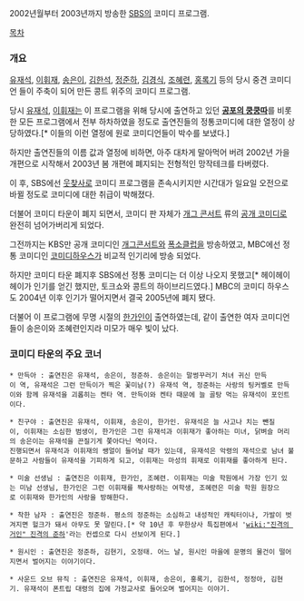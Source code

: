 2002년월부터 2003년까지 방송한 [[SBS]]의 코미디 프로그램.

[[목차]]

=== 개요 ===

[[유재석]], [[이휘재]], [[송은이]], [[김한석]], [[정준하]], [[김경식]], [[조혜련]], [[홍록기]] 등의 당시 중견 코미디언 들이 주축이 되어 만든 콩트 위주의 코미디 프로그램.

당시 [[유재석]], [[이휘재]]는 이 프로그램을 위해 당시에 출연하고 있던 '''[[공포의 쿵쿵따]]'''를 비롯한 모든 프로그램에서 전부 하차하였을 정도로 출연진들의 정통코미디에 대한 열정이 상당하였다.[* 이들의 이런 열정에 원로 코미디언들이 박수를 보냈다.]

하지만 출연진들의 이름 값과 열정에 비하면, 아주 대차게 말아먹어 버려 2002년 가을 개편으로 시작해서 2003년 봄 개편에 폐지되는 전형적인 망작테크를 타버렸다.

이 후, SBS에선 [[웃찾사]]로 코미디 프로그램을 존속시키지만 시간대가 일요일 오전으로 바뀔 정도로 코미디에 대한 취급이 박해졌다.

더불어 코미디 타운이 폐지 되면서, 코미디 판 자체가 [[개그 콘서트]] 류의 [[공개 코미디]]로 완전히 넘어가버리게 되었다.

그전까지는 KBS만 공개 코미디인 [[개그콘서트]]와 [[폭소클럽]]을 방송하였고, MBC에선 정통 코미디인 [[코미디하우스]]가 비교적 인기리에 방송 되었다.

하지만 코미디 타운 폐지후 SBS에선 정통 코미디는 더 이상 나오지 못했고[* 헤이헤이헤이가 인기를 얻긴 했지만, 토크쇼와 콩트의 하이브리드였다.] MBC의 코미디 하우스도 2004년 이후 인기가 떨어지면서 결국 2005년에 폐지 됐다.

더불어 이 프로그램에 무명 시절의 [[한가인]]이 출연하였는데, 같이 출연한 여자 코미디언들이 송은이와 조혜련인지라 미모가 매우 빛이 났다.

=== 코미디 타운의 주요 코너 ===
 * 만득아 : 출연진은 유재석, 송은이, 정준하. 송은이는 말썽꾸러기 처녀 귀신 만득이 역, 유재석은 그런 만득이가 찍은 꽃미남(?) 유재석 역, 정준하는 사랑의 팅커벨로 만득이와 함께 유재석을 괴롭히는 켄타 역. 만득이와 켄타 때문에 늘 골탕 먹는 유재석이 포인트이다.

 * 친구야 : 출연진은 유재석, 이휘재, 송은이, 한가인. 유재석은 늘 사고나 치는 뺀질이, 이휘재는 소심한 범생이, 한가인은 그런 유재석과 이휘재가 좋아하는 미녀, 닭벼슬 머리의 송은이는 유재석을 끈질기게 쫓아다닌 역이다.
 진행되면서 유재석과 이휘재의 쌩얼이 들어날 때가 있는데, 유재석은 악령의 재석으로 남녀 불문하고 사람들이 유재석을 기피하게 되고, 이휘재는 마성의 휘재로 이휘재를 좋아하게 된다.

 * 미술 선생님 : 출연진은 이휘재, 한가인, 조혜련. 이휘재는 미술 학원에서 가장 인기 있는 미남 선생님, 한가인은 그런 이휘재를 짝사랑하는 여학생, 조혜련은 미술 학원 원장으로 이휘재와 한가인의 사랑을 방해한다.

 * 착한 남자 : 출연진은 정준하. 평소의 정준하는 소심하고 내성적인 캐릭터이나, 가발이 벗겨지면 헐크가 돼서 아무도 못 말린다.[* 약 10년 후 무한상사 특집편에서 '[[wiki:"진격의 거인" 진격의 준하]]'라는 컨셉으로 다시 선보이게 된다.]

 * 원시인 : 출연진은 정준하, 김현기, 오정태. 어느 날, 원시인 마을에 문명의 물건이 떨어지면서 벌어지는 이야기이다.

 * 사운드 오브 뮤직 : 출연진은 유재석, 이휘재, 송은이, 홍록기, 김한석, 정정아, 김현기. 유재석이 폰트립 대령의 집에 가정교사로 들어오며 벌어지는 이야기.
